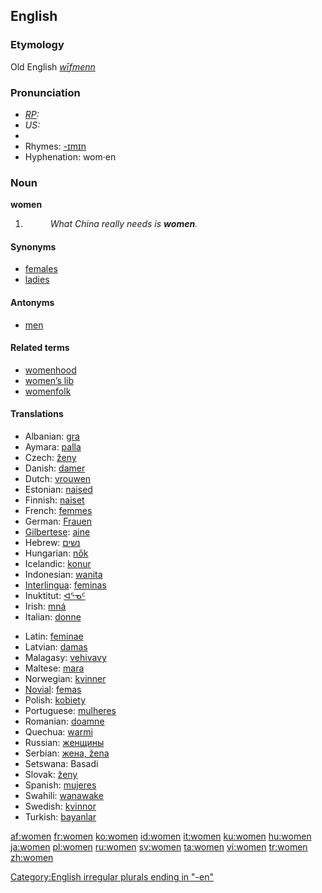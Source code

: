 ==English==

{{rank|speak|land|why|357|women|cried|general|king}}

===Etymology===
Old English ''[[wīfmenn]]''
===Pronunciation===
*''[[RP]]:'' {{IPA|/ˈwɪmɪn/}}
*''US:'' {{IPA|/ˈwɪmən/}}
*{{audio|en-uk-women.ogg|Audio (UK)}}
*Rhymes: [[Rhymes:English:-ɪmɪn|-ɪmɪn]]
*Hyphenation: wom&middot;en

===Noun===
'''women''' {{p}}

# {{irregular plural of|woman}}
#: ''What China really needs is '''women'''.''

====Synonyms====
*[[females]]
*[[ladies]]

====Antonyms====
*[[men]]

====Related terms====
*[[womenhood]]
*[[women's lib|women’s lib]]
*[[womenfolk]]

====Translations====
{{top}}
*Albanian: [[gra]]
*Aymara: [[palla]]
*Czech: [[ženy]]
*Danish: [[damer]]
*Dutch: [[vrouwen]]
*Estonian: [[naised]]
*Finnish: [[naiset]]
*French: [[femmes]]
*German: [[Frauen]]
*[[Gilbertese]]: [[aine]]
*Hebrew: [[נשים]]
*Hungarian: [[nők]]
*Icelandic: [[konur]]
*Indonesian: [[wanita]]
*[[Interlingua]]: [[feminas]]
*Inuktitut: [[ᐊᕐᓀᑦ]]
*Irish: [[mná]]
*Italian: [[donne]]
{{mid}}
*Latin: [[feminae]]
*Latvian: [[damas]] 
*Malagasy: [[vehivavy]]
*Maltese: [[mara]]
*Norwegian: [[kvinner]]
*[[Novial]]: [[femas]]
*Polish: [[kobiety]]
*Portuguese: [[mulheres]]
*Romanian: [[doamne]]
*Quechua: [[warmi]]
*Russian: [[женщины]]
*Serbian: [[жена, žena]]
*Setswana: Basadi
*Slovak: [[ženy]]
*Spanish: [[mujeres]]
*Swahili: [[wanawake]]
*Swedish: [[kvinnor]]
*Turkish: [[bayanlar]]
{{bottom}}

[[Category:English irregular plurals ending in "-en"]]

[[af:women]]
[[fr:women]]
[[ko:women]]
[[id:women]]
[[it:women]]
[[ku:women]]
[[hu:women]]
[[ja:women]]
[[pl:women]]
[[ru:women]]
[[sv:women]]
[[ta:women]]
[[vi:women]]
[[tr:women]]
[[zh:women]]